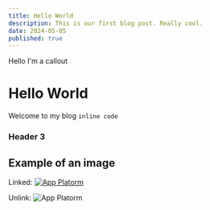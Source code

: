 ```yaml
---
title: Hello World
description: This is our first blog post. Really cool.
date: 2024-05-05
published: true
---
```


<Callout type="warning">Hello I'm a callout</Callout>

# Hello World

Welcome to my blog `inline code`

### Header 3

## Example of an image

Linked:
[![App Platorm](https://doimages.nyc3.cdn.digitaloceanspaces.com/002Blog/0-BLOG-BANNERS/app_platform.png)](https://www.digitalocean.com/products/app-platform)

Unlink:
![App Platorm](https://doimages.nyc3.cdn.digitaloceanspaces.com/002Blog/0-BLOG-BANNERS/app_platform.png)
